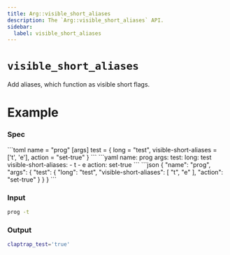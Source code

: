 ```yaml
---
title: Arg::visible_short_aliases
description: The `Arg::visible_short_aliases` API.
sidebar:
  label: visible_short_aliases
---
```



# `visible_short_aliases` <LinkButton href="https://docs.rs/clap/latest/clap/struct.Arg.html#method.visible_short_aliases" icon="open-book" variant="minimal"></LinkButton>

<Badge text="since 0.1.0" size="small" />

Add aliases, which function as visible short flags.

# Example

### Spec

<Tabs syncKey="format">
  <TabItem label="TOML">
```toml
name = "prog"
[args]
test = { long = "test", visible-short-aliases = ['t', 'e'], action = "set-true" }
```
  </TabItem>
  <TabItem label="YAML">
```yaml
name: prog
args:
  test:
    long: test
    visible-short-aliases:
    - t
    - e
    action: set-true
```
  </TabItem>
  <TabItem label="JSON">
```json
{
  "name": "prog",
  "args": {
    "test": {
      "long": "test",
      "visible-short-aliases": [
        "t",
        "e"
      ],
      "action": "set-true"
    }
  }
}
```
  </TabItem>
</Tabs>

### Input

```bash
prog -t
```

### Output

```bash
claptrap_test='true'
```
